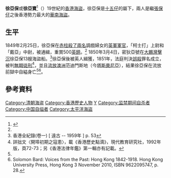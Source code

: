 {{Infobox pirate
|name= 徐亞保
|birth_date=？
|image=Chui A-poo.jpg
|caption=徐亞保
|nickname=Chui A-poo
|alias=
|nationality={{QING-1862}}
|type=海盗
|birth_place =[[赤柱|赤柱]]黃麻角村
|death_date =1851年
|death_place ={{flagicon|UK}}英屬[[香港島|香港島]][[中央監獄|中央監獄]]<ref name="rthk2010" />
|allegiance= 
|serviceyears=
|base of operations=香港 
|rank=
|commands=
|battles=
|wealth=
|laterwork= 
|relatives =
}}
'''徐亞保'''或'''徐亞寶'''<ref name="rthk2010">{{cite web|title=香港歷史系列 II：香港開埠|quote=（評說與電影化片段）|publisher=香港電台|author=李耀明、利子良（監製）、鄭子誠（旁白）|language=zh-yue|date=2010|accessdate=2020-06-29}}</ref>（{{bd|19世纪|？|1851年|catIdx=X,徐}}）19世紀的[[香港|香港]][[海盜|海盜]]，徐亞保是[[十五仔|十五仔]]的屬下，兩人是繼[[張保仔|張保仔]]之後香港勢力最大的[[華南海盜#後期海盜|華南海盜]]。

==生平==
1849年2月25日，徐亞保在[[赤柱|赤柱]][[1950年以前香港命案列表#1900年以前|殺了兩名]]調戲婦女的[[英軍|英軍]][[軍官|軍官]]，「柯士打」上尉和「戴亞」中尉，被通緝，重賞500[[英鎊|英鎊]]。<ref name="rthk2010" />
1850年3月4日，密狄亞號在[[大鵬灣_(南海)|大鵬灣]][[華南海盜#英國海軍|擊沉]]徐亞保13艘海盜船。<ref>香港全紀錄(卷一) [ 遠古 -- 1959年 ] p. 53</ref>徐亞保後被英人緝獲，1851年，法庭判決[[誤殺|誤殺]]罪名成立，被判[[無期徒刑|無期徒刑]]<ref>詳拙文〈開埠初期之寇患〉，載《香港歷史點滴》，現代教育研究社，1992年版，頁72-73；另《香港法律年鑑》第一輯亦有記載。</ref>，並且[[流放|流放]][[澳洲|澳洲]]范迪門斯地（今[[塔斯曼尼亞|塔斯曼尼亞]]），結果徐亞保在流放前獄中自縊身亡<ref name="rthk2010" /><ref>Solomon Bard: Voices from the Past: Hong Kong 1842-1918. Hong Kong University Press, Hong Kong 3 November 2010, ISBN 9622095747, p. 28.</ref>。

==參考資料==
<div class="references-small">
<references />

{{DEFAULTSORT:X}}
[[Category:清朝海盗|Category:清朝海盗]]
[[Category:香港歷史人物|Category:香港歷史人物]]
[[Category:19世纪海盗|Y]]
[[Category:监禁期间自杀者|Category:监禁期间自杀者]]
[[Category:中国自缢者|Category:中国自缢者]]
[[Category:太平洋海盜|Category:太平洋海盜]]